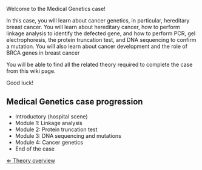 Welcome to the Medical Genetics case!


In this case, you will learn about cancer genetics, in particular, hereditary breast cancer. You will learn about hereditary cancer, how to perform linkage analysis to identify the defected gene, and how to perform PCR, gel electrophoresis, the protein truncation test, and DNA sequencing to confirm a mutation. You will also learn about cancer development and the role of BRCA genes in breast cancer


You will be able to find all the related theory required to complete the case from this wiki page. 

Good luck! 




== Medical Genetics case progression ==
* Introductory (hospital scene)
* Module 1: Linkage analysis
* Module 2: Protein truncation test
* Module 3: DNA sequencing and mutations
* Module 4: Cancer genetics
* End of the case


[[Medical Genetics case|&lArr; Theory overview]]